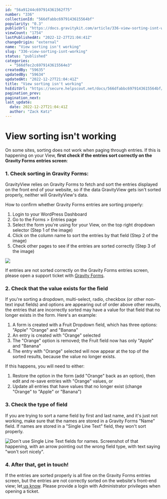 ```yaml
---
id: "56a91244c697914361562f75"
number: "336"
collectionId: "566dfabbc6979143615564bf"
popularity: "0.3"
publicUrl: "https://docs.gravitykit.com/article/336-view-sorting-isnt-working"
viewCount: "1754"
lastPublishedAt: "2022-12-27T21:04:41Z"
changeOrigin: "external"
name: "View sorting isn't working"
slug: "336-view-sorting-isnt-working"
status: "published"
categories: 
  - "566dfec2c6979143615564e3"
createdBy: "59635"
updatedBy: "59634"
updatedAt: "2022-12-27T21:04:41Z"
title: "View sorting isn't working"
hsEditUrl: "https://secure.helpscout.net/docs/566dfabbc6979143615564bf/article/56a91244c697914361562f75"
pagination_prev: 
pagination_next: 
last_update:
  date: 2022-12-27T21:04:41Z
  author: "Zack Katz"
---
```


# View sorting isn't working

On some sites, sorting does not work when paging through entries. If this is happening on your View, **first check if the entries sort correctly on the Gravity Forms entries screen**:

### 1. Check sorting in Gravity Forms:

GravityView relies on Gravity Forms to fetch and sort the entries displayed on the front end of your website, so if the data GravityView gets isn't sorted properly, neither will GravityView's data.

How to confirm whether Gravity Forms entries are sorting properly:

1. Login to your WordPress Dashboard
2. Go to the Forms &gt; Entries page
3. Select the form you're using for your View, on the top right dropdown selector (Step 1 of the image)
4. Click on the column name to sort the entries by that field (Step 2 of the image)
5. Check other pages to see if the entries are sorted correctly (Step 3 of the image)

![](https://s3.amazonaws.com/helpscout.net/docs/assets/54c58489e4b051242988532c/images/56a91b95c697914361562fcb/file-YLMv7f1VCM.png)

If entries are not sorted correctly on the Gravity Forms entries screen, please open a support ticket with [Gravity Forms](https://www.gravityforms.com/help/).

### 2. Check that the value exists for the field

If you're sorting a dropdown, multi-select, radio, checkbox (or other non-text input fields) and options are appearing out of order above other results, the entries that are incorrectly sorted may have a value for that field that no longer exists in the form. Here's an example:

1. A form is created with a Fruit Dropdown field, which has three options: "Apple" "Orange" and "Banana"
2. An entry is created with "Orange" selected
3. The "Orange" option is removed; the Fruit field now has only "Apple" and "Banana"
4. The entry with "Orange" selected will now appear at the top of the sorted results, because the value no longer exists.

If this happens, you will need to either:

1. Restore the option in the form (add "Orange" back as an option), then edit and re-save entries with "Orange" values, or
2. Update all entries that have values that no longer exist (change "Orange" to "Apple" or "Banana")

### 3. Check the type of field

If you are trying to sort a name field by first and last name, and it's just not working, make sure that the names are stored in a Gravity Forms "Name" field. If names are stored in a "Single Line Text" field, they won't sort properly.

![Don't use Single Line Text fields for names. Screenshot of that happening, with an arrow pointing out the wrong field type, with text saying "won't sort nicely".](https://i.gravitykit.com/93uA7t+)

### 4. After that, get in touch!

If the entries are sorted properly is all fine on the Gravity Forms entries screen, but the entries are not correctly sorted on the website's front-end view; let[ us know](https://www.gravitykit.com/support/). Please provide a login with Administrator privileges when opening a ticket.